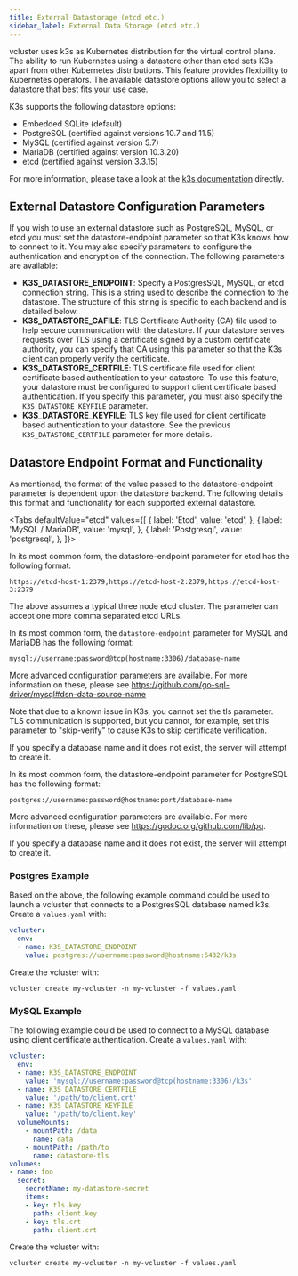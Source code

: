 ```yaml
---
title: External Datastorage (etcd etc.)
sidebar_label: External Data Storage (etcd etc.)
---
```



vcluster uses k3s as Kubernetes distribution for the virtual control plane. The ability to run Kubernetes using a datastore other than etcd sets K3s apart from other Kubernetes distributions. This feature provides flexibility to Kubernetes operators. The available datastore options allow you to select a datastore that best fits your use case.

K3s supports the following datastore options:
* Embedded SQLite (default)
* PostgreSQL (certified against versions 10.7 and 11.5)
* MySQL (certified against version 5.7)
* MariaDB (certified against version 10.3.20)
* etcd (certified against version 3.3.15)

For more information, please take a look at the [k3s documentation](https://rancher.com/docs/k3s/latest/en/installation/datastore/) directly.

## External Datastore Configuration Parameters

If you wish to use an external datastore such as PostgreSQL, MySQL, or etcd you must set the datastore-endpoint parameter so that K3s knows how to connect to it. You may also specify parameters to configure the authentication and encryption of the connection. The following parameters are available:

* **K3S_DATASTORE_ENDPOINT**: Specify a PostgresSQL, MySQL, or etcd connection string. This is a string used to describe the connection to the datastore. The structure of this string is specific to each backend and is detailed below.
* **K3S_DATASTORE_CAFILE**: TLS Certificate Authority (CA) file used to help secure communication with the datastore. If your datastore serves requests over TLS using a certificate signed by a custom certificate authority, you can specify that CA using this parameter so that the K3s client can properly verify the certificate.
* **K3S_DATASTORE_CERTFILE**: TLS certificate file used for client certificate based authentication to your datastore. To use this feature, your datastore must be configured to support client certificate based authentication. If you specify this parameter, you must also specify the `K3S_DATASTORE_KEYFILE` parameter.
* **K3S_DATASTORE_KEYFILE**: TLS key file used for client certificate based authentication to your datastore. See the previous `K3S_DATASTORE_CERTFILE` parameter for more details.

## Datastore Endpoint Format and Functionality

As mentioned, the format of the value passed to the datastore-endpoint parameter is dependent upon the datastore backend. The following details this format and functionality for each supported external datastore.

<Tabs
    defaultValue="etcd"
    values={[
        { label: 'Etcd', value: 'etcd', },
        { label: 'MySQL / MariaDB', value: 'mysql', },
        { label: 'Postgresql', value: 'postgresql', },
    ]}>
<TabItem value="etcd">
    
In its most common form, the datastore-endpoint parameter for etcd has the following format:

`https://etcd-host-1:2379,https://etcd-host-2:2379,https://etcd-host-3:2379`

The above assumes a typical three node etcd cluster. The parameter can accept one more comma separated etcd URLs.
    
</TabItem>
<TabItem value="mysql">

In its most common form, the `datastore-endpoint` parameter for MySQL and MariaDB has the following format:

```
mysql://username:password@tcp(hostname:3306)/database-name
```
More advanced configuration parameters are available. For more information on these, please see https://github.com/go-sql-driver/mysql#dsn-data-source-name

Note that due to a known issue in K3s, you cannot set the tls parameter. TLS communication is supported, but you cannot, for example, set this parameter to "skip-verify" to cause K3s to skip certificate verification.

If you specify a database name and it does not exist, the server will attempt to create it.

</TabItem>
<TabItem value="postgresql">

In its most common form, the datastore-endpoint parameter for PostgreSQL has the following format:

```
postgres://username:password@hostname:port/database-name
```

More advanced configuration parameters are available. For more information on these, please see https://godoc.org/github.com/lib/pq.

If you specify a database name and it does not exist, the server will attempt to create it.

</TabItem>
</Tabs>

### Postgres Example

Based on the above, the following example command could be used to launch a vcluster that connects to a PostgresSQL database named k3s. Create a `values.yaml` with:

```yaml
vcluster:
  env:
  - name: K3S_DATASTORE_ENDPOINT
    value: postgres://username:password@hostname:5432/k3s
```

Create the vcluster with:
```
vcluster create my-vcluster -n my-vcluster -f values.yaml
```

### MySQL Example

The following example could be used to connect to a MySQL database using client certificate authentication. Create a `values.yaml` with:

```yaml
vcluster:
  env:
  - name: K3S_DATASTORE_ENDPOINT
    value: 'mysql://username:password@tcp(hostname:3306)/k3s'
  - name: K3S_DATASTORE_CERTFILE
    value: '/path/to/client.crt' 
  - name: K3S_DATASTORE_KEYFILE
    value: '/path/to/client.key' 
  volumeMounts:
    - mountPath: /data
      name: data
    - mountPath: /path/to
      name: datastore-tls
volumes:
- name: foo
  secret:
    secretName: my-datastore-secret
    items:
    - key: tls.key
      path: client.key
    - key: tls.crt
      path: client.crt
```

Create the vcluster with:
```
vcluster create my-vcluster -n my-vcluster -f values.yaml
```
